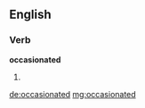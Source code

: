 ==English==

===Verb===
'''occasionated'''

# {{past of|occasionate}}

[[de:occasionated]]
[[mg:occasionated]]